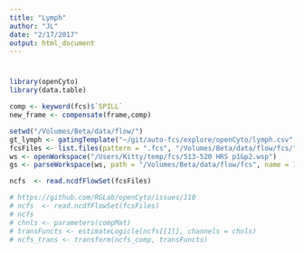 ```yaml
---
title: "Lymph"
author: "JL"
date: "2/17/2017"
output: html_document
---
```


# 

```r
library(openCyto)
library(data.table)

```

```r

comp <- keyword(fcs)$`SPILL`
new_frame <- compensate(frame,comp)

setwd("/Volumes/Beta/data/flow/")
gt_lymph <- gatingTemplate("~/git/auto-fcs/explore/openCyto/lymph.csv", autostart = 1L)
fcsFiles <- list.files(pattern = ".fcs", "/Volumes/Beta/data/flow/fcs/", full = TRUE)
ws <- openWorkspace("/Users/Kitty/temp/fcs/513-520 HRS p1&p2.wsp")
gs <- parseWorkspace(ws, path = "/Volumes/Beta/data/flow/fcs", name = 1,subset=fcsFiles,isNcdf = TRUE)

ncfs  <- read.ncdfFlowSet(fcsFiles)

# https://github.com/RGLab/openCyto/issues/110
# ncfs  <- read.ncdfFlowSet(fcsFiles)
# ncfs
# chnls <- parameters(compMat)
# transFuncts <- estimateLogicle(ncfs[[1]], channels = chnls)
# ncfs_trans <- transform(ncfs_comp, transFuncts)
```



